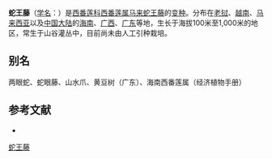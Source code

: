 {{Infraspeciesbox
| name = 蛇王藤
| status = 
| status_system = 
| image =
| species link = 马来蛇王藤
| varietas = teysmanniana
| genus = Passiflora
| species = moluccana
| authority = 
}}

'''蛇王藤'''（[[学名|学名]]：{{lang|la|''Passiflora moluccana'' var. ''teysmanniana''}}）是[[西番莲科|西番莲科]][[西番莲属|西番莲属]][[马来蛇王藤|马来蛇王藤]]的[[变种|变种]]。分布在[[老挝|老挝]]、[[越南|越南]]、[[马来西亚|马来西亚]]以及[[中国大陆|中国大陆]]的[[海南|海南]]、[[广西|广西]]、[[广东|广东]]等地，生长于海拔100米至1,000米的地区，常生于山谷灌丛中，目前尚未由人工引种栽培。

== 别名 ==
两眼蛇、蛇眼藤、山水爪、黄豆树（广东）、海南西番莲属（经济植物手册）

== 参考文献 ==
<div class="references-small">
* {{cite web| url =http://www.bioinfo.cn/db05/KmzwSpecies.php?action=view&id=29417| title =蛇王藤（变种）| work =《中国高等植物数据库全库》| publisher =中国科学院微生物研究所| author =昆明植物研究所| accessdate =2009-02-26| deadurl =yes| archiveurl =https://web.archive.org/web/20160305071558/http://www.bioinfo.cn/db05/KmzwSpecies.php?action=view&id=29417| archivedate =2016-03-05| df =}}
</div>
{{Taxonbar|from=Q9056669}}

[[Category:西番莲属|蛇王藤]]


{{植物小作品}}